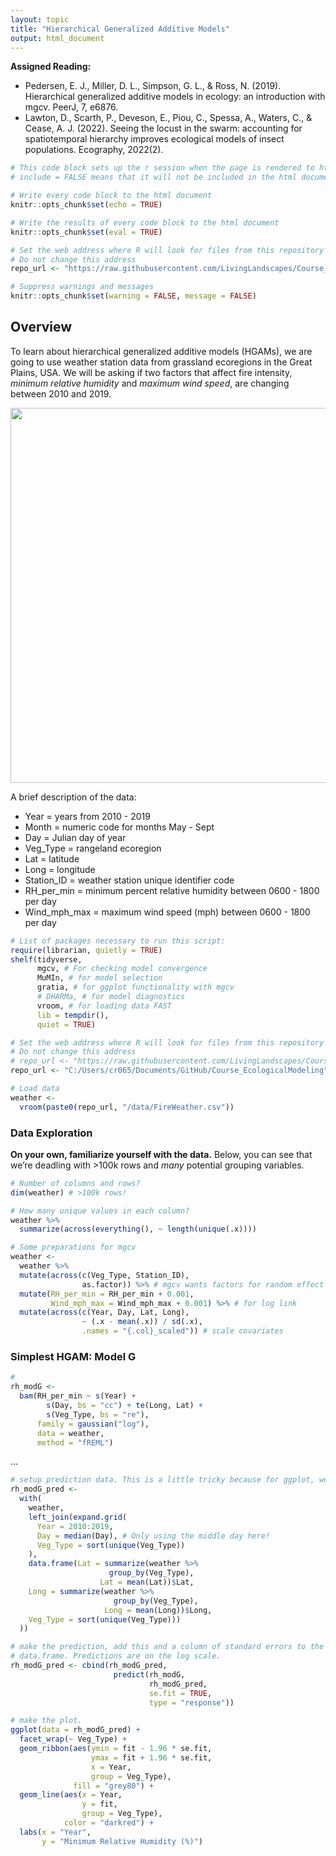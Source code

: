 ```yaml
---
layout: topic
title: "Hierarchical Generalized Additive Models"
output: html_document
---
```


**Assigned Reading:**

- Pedersen, E. J., Miller, D. L., Simpson, G. L., & Ross, N. (2019). Hierarchical generalized additive models in ecology: an introduction with mgcv. PeerJ, 7, e6876.
- Lawton, D., Scarth, P., Deveson, E., Piou, C., Spessa, A., Waters, C., & Cease, A. J. (2022). Seeing the locust in the swarm: accounting for spatiotemporal hierarchy improves ecological models of insect populations. Ecography, 2022(2).

```r

# This code block sets up the r session when the page is rendered to html
# include = FALSE means that it will not be included in the html document

# Write every code block to the html document 
knitr::opts_chunk$set(echo = TRUE)

# Write the results of every code block to the html document 
knitr::opts_chunk$set(eval = TRUE)

# Set the web address where R will look for files from this repository
# Do not change this address
repo_url <- "https://raw.githubusercontent.com/LivingLandscapes/Course_EcologicalModeling/master/"

# Suppress warnings and messages
knitr::opts_chunk$set(warning = FALSE, message = FALSE) 

```

## Overview

To learn about hierarchical generalized additive models (HGAMs), we are going to use weather station data from grassland ecoregions in the Great Plains, USA. We will be asking if two factors that affect fire intensity, *minimum relative humidity* and *maximum wind speed*, are changing between 2010 and 2019. 

<p>
![](https://github.com/LivingLandscapes/Course_EcologicalModeling/raw/master/images/RS.jpg){width=600px}
<p>

A brief description of the data:

- Year = years from 2010 - 2019
- Month = numeric code for months May - Sept
- Day = Julian day of year
- Veg_Type = rangeland ecoregion
- Lat = latitude
- Long = longitude
- Station_ID = weather station unique identifier code
- RH_per_min = minimum percent relative humidity between 0600 - 1800 per day
- Wind_mph_max = maximum wind speed (mph) between 0600 - 1800 per day

```r

# List of packages necessary to run this script:
require(librarian, quietly = TRUE)
shelf(tidyverse, 
      mgcv, # For checking model convergence
      MuMIn, # for model selection
      gratia, # for ggplot functionality with mgcv
      # DHARMa, # for model diagnostics
      vroom, # for loading data FAST
      lib = tempdir(),
      quiet = TRUE)

# Set the web address where R will look for files from this repository
# Do not change this address
# repo_url <- "https://raw.githubusercontent.com/LivingLandscapes/Course_EcologicalModeling/master/"
repo_url <- "C:/Users/cr065/Documents/GitHub/Course_EcologicalModeling"

# Load data
weather <- 
  vroom(paste0(repo_url, "/data/FireWeather.csv"))

```

### Data Exploration

**On your own, familiarize yourself with the data.** Below, you can see that we're deadling with >100k rows and *many* potential grouping variables.

```r

# Number of columns and rows?
dim(weather) # >100k rows!

# How many unique values in each column?
weather %>%
  summarize(across(everything(), ~ length(unique(.x))))

# Some preparations for mgcv
weather <- 
  weather %>%
  mutate(across(c(Veg_Type, Station_ID), 
                as.factor)) %>% # mgcv wants factors for random effect 
  mutate(RH_per_min = RH_per_min + 0.001,
         Wind_mph_max = Wind_mph_max + 0.001) %>% # for log link
  mutate(across(c(Year, Day, Lat, Long),
                ~ (.x - mean(.x)) / sd(.x),
                .names = "{.col}_scaled")) # scale covariates

```

### Simplest HGAM: Model G

```r



# 
rh_modG <- 
  bam(RH_per_min ~ s(Year) + 
        s(Day, bs = "cc") + te(Long, Lat) + 
        s(Veg_Type, bs = "re"),
      family = gaussian("log"),
      data = weather,
      method = "fREML")

```

...

```r

# setup prediction data. This is a little tricky because for ggplot, we only want one latitude/longitude for each ecoregion AND we want to make sure the correct latitude/longitudes get paired with their respective ecoregions. Doing this with a left_join()
rh_modG_pred <- 
  with(
    weather,
    left_join(expand.grid(
      Year = 2010:2019,
      Day = median(Day), # Only using the middle day here!
      Veg_Type = sort(unique(Veg_Type))
    ),
    data.frame(Lat = summarize(weather %>%
                      group_by(Veg_Type),
                    Lat = mean(Lat))$Lat,
    Long = summarize(weather %>%
                       group_by(Veg_Type),
                     Long = mean(Long))$Long,
    Veg_Type = sort(unique(Veg_Type)))
  ))

# make the prediction, add this and a column of standard errors to the prediction
# data.frame. Predictions are on the log scale.
rh_modG_pred <- cbind(rh_modG_pred,
                       predict(rh_modG, 
                               rh_modG_pred, 
                               se.fit = TRUE, 
                               type = "response"))

# make the plot.
ggplot(data = rh_modG_pred) +
  facet_wrap(~ Veg_Type) +
  geom_ribbon(aes(ymin = fit - 1.96 * se.fit, 
                  ymax = fit + 1.96 * se.fit, 
                  x = Year, 
                  group = Veg_Type),
              fill = "grey80") +
  geom_line(aes(x = Year, 
                y = fit, 
                group = Veg_Type),
            color = "darkred") +
  labs(x = "Year",
       y = "Minimum Relative Humidity (%)")

```



### 
